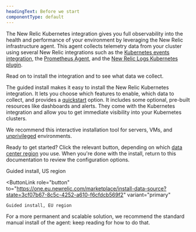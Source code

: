 ```yaml
---
headingText: Before we start
componentType: default
---
```



The New Relic Kubernetes integration gives you full observability into the health and performance of your environment by leveraging the New Relic infrastructure agent. This agent collects telemetry data from your cluster using several New Relic integrations such as the [Kubernetes events integration](/docs/kubernetes-pixie/kubernetes-integration/understand-use-data/kubernetes-events-integration/), the [Prometheus Agent](/docs/infrastructure/prometheus-integrations/install-configure-prometheus-agent/install-prometheus-agent/), and the [New Relic Logs Kubernetes plugin](/docs/logs/forward-logs/kubernetes-plugin-log-forwarding/).

Read on to install the integration and to see what data we collect.


<Callout variant="tip">

The guided install makes it easy to install the New Relic Kubernetes integration. It lets you choose which features to enable, which data to collect, and provides a [quickstart](https://newrelic.com/instant-observability/kubernetes) option. It includes some optional, pre-built resources like dashboards and alerts. They come with the Kubernetes integration and allow you to get immediate visibility into your Kubernetes clusters.

We recommend this interactive installation tool for servers, VMs, and [unprivileged](/docs/infrastructure/install-infrastructure-agent/linux-installation/linux-agent-running-modes) environments. 

</Callout>

Ready to get started? Click the relevant button, depending on which [data center region](/docs/accounts/accounts-billing/account-setup/choose-your-data-center) you use. When you're done with the install, return to this documentation to review the configuration options. 

<ButtonGroup>
  <ButtonLink
    role="button"
    to="https://one.newrelic.com/marketplace/install-data-source?state=3cf07b67-8c5c-4252-a610-f6cfdcb569f2"
    variant="primary"
  >
    Guided install, US region
  </ButtonLink>

  <ButtonLink
    role="button"
    to="https://one.eu.newrelic.com/marketplace/install-data-source?state=3cf07b67-8c5c-4252-a610-f6cfdcb569f2"
    variant="primary"
  >
    Guided install, EU region
  </ButtonLink>
</ButtonGroup>

For a more permanent and scalable solution, we recommend the standard manual install of the agent: keep reading for how to do that.

